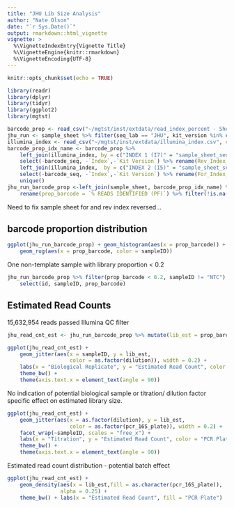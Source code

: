 ```yaml
---
title: "JHU Lib Size Analysis"
author: "Nate Olson"
date: "`r Sys.Date()`"
output: rmarkdown::html_vignette
vignette: >
  %\VignetteIndexEntry{Vignette Title}
  %\VignetteEngine{knitr::rmarkdown}
  %\VignetteEncoding{UTF-8}
---
```


```r
knitr::opts_chunk$set(echo = TRUE)
```

```r
library(readr)
library(dplyr)
library(tidyr)
library(ggplot2)
library(mgtst)
```


```r
barcode_prop <- read_csv("~/mgtst/inst/extdata/read_index_percent - Sheet1.csv") %>% as_data_frame()
jhu_run <- sample_sheet %>% filter(seq_lab == "JHU", kit_version %in% c("A","D"))
illumina_index <- read_csv("~/mgtst/inst/extdata/illumina_index.csv", comment = "#") %>% rename(sample_sheet_seq = `sample_sheet`)
barcode_prop_idx_name <- barcode_prop %>% 
    left_join(illumina_index, by = c("INDEX 1 (I7)" = "sample_sheet_seq")) %>% 
    select(-barcode_seq, -`Index`,-`Kit Version`) %>% rename(Rev_Index_ID = `i7 index name`) %>%
    left_join(illumina_index,  by = c("INDEX 2 (I5)" = "sample_sheet_seq")) %>% 
    select(-barcode_seq, -`Index`,-`Kit Version`) %>% rename(For_Index_ID = `i7 index name`) %>% 
    unique()
jhu_run_barcode_prop <-left_join(sample_sheet, barcode_prop_idx_name) %>% 
    rename(prop_barcode = `% READS IDENTIFIED (PF)`) %>% filter(!is.na(prop_barcode), seq_lab == "JHU")
```

Need to fix sample sheet for and rev index reversed...

## barcode proportion distribution
```r
ggplot(jhu_run_barcode_prop) + geom_histogram(aes(x = prop_barcode)) + 
    geom_rug(aes(x = prop_barcode, color = sampleID))
```

One non-template sample with library proportion < 0.2
```r
jhu_run_barcode_prop %>% filter(prop_barcode < 0.2, sampleID != "NTC") %>% 
    select(id, sampleID, prop_barcode)
```

## Estimated Read Counts
15,632,954 reads passed Illumina QC filter

```r
jhu_read_cnt_est <- jhu_run_barcode_prop %>% mutate(lib_est = prop_barcode * 15632954)
```

```r
ggplot(jhu_read_cnt_est) + 
    geom_jitter(aes(x = sampleID, y = lib_est, 
                    color = as.factor(dilution)), width = 0.2) +
    labs(x = "Biological Replicate", y = "Estimated Read Count", color = "Titration") +
    theme_bw() +
    theme(axis.text.x = element_text(angle = 90))
```

No indication of potential biological sample or titration/ dilution factor specific effect on estimated library size.
```r
ggplot(jhu_read_cnt_est) + 
    geom_jitter(aes(x = as.factor(dilution), y = lib_est, 
                    color = as.factor(pcr_16S_plate)), width = 0.2) +
    facet_wrap(~sampleID, scales = "free_x") +
    labs(x = "Titration", y = "Estimated Read Count", color = "PCR Plate") +
    theme_bw() +
    theme(axis.text.x = element_text(angle = 90))
```

Estimated read count distribution - potential batch effect
```r
ggplot(jhu_read_cnt_est) + 
    geom_density(aes(x = lib_est,fill = as.character(pcr_16S_plate)), 
                 alpha = 0.25) +
    theme_bw() + labs(x = "Estimated Read Count", fill = "PCR Plate")
```


